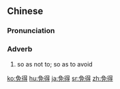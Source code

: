 ==Chinese==
{{zh-forms}}

===Pronunciation===
{{zh-pron
|m=miǎnde
|c=min5 dak1
|cat=adv
}}

===Adverb===
{{zh-adv}}

# so as not to; so as to avoid

{{zh-cat|Intermediate}}

[[ko:免得]]
[[hu:免得]]
[[ja:免得]]
[[sr:免得]]
[[zh:免得]]